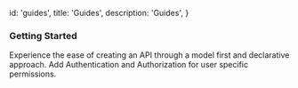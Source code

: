 
  id: 'guides',
  title: 'Guides',
  description: 'Guides',
}

### Getting Started

<div className="grid lg:grid-cols-12 gap-6 not-prose">
  <Link href="/guides/getting-started" passHref>
    <a className={'col-span-4'}>
      <GlassPanel title="Getting Started" span="col-span-6" background={false}>
        Experience the ease of creating an API through a model first and declarative approach.
      </GlassPanel>
    </a>
  </Link>

  <Link href="/guides/adding-permissions" passHref>
    <a className={'col-span-4'}>
      <GlassPanel title="Adding Permissions" span="col-span-6" background={false}>
        Add Authentication and Authorization for user specific permissions.
      </GlassPanel>
    </a>
  </Link>
</div>


